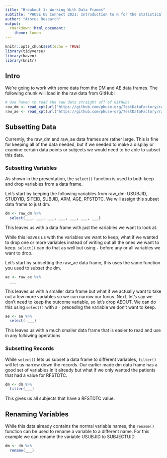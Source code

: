 ```yaml
---
title: "Breakout 1: Working With Data Frames"
subtitle: "PHUSE US Connect 2021: Introduction to R for the Statistical Programmer"
author: "Atorus Research"
output:
  rmarkdown::html_document:
    theme: lumen
---
```


```r
knitr::opts_chunk$set(echo = TRUE)
library(tidyverse)
library(haven)
library(knitr)
```

## Intro

We're going to work with some data from the DM and AE data frames.  The following chunk will load in the raw data from GitHub!

```r
# Use haven to read the raw data straight off of GitHub!
raw_dm <- read_xpt(url("https://github.com/phuse-org/TestDataFactory/raw/main/Updated/TDF_SDTM/dm.xpt"))
raw_ae <- read_xpt(url("https://github.com/phuse-org/TestDataFactory/raw/main/Updated/TDF_SDTM/ae.xpt"))
```

## Subsetting Data

Currently, the raw_dm and raw_ae data frames are rather large.  This is fine for keeping all of the data needed, but if we needed to make a display or examine certain data points or subjects we would need to be able to subset this data.  

### Subsetting Variables

As shown in the presentation, the `select()` function is used to both keep and drop variables from a data frame.

Let's start by keeping the following variables from raw_dm: USUBJID, STUDYID, SITEID, SUBJID, ARM, AGE, RFSTDTC.  We will assign this subset data frame to just dm.

```r
dm <- raw_dm %>% 
  select(___, ___, ___, ___, ___, ___, ___)
```

This leaves us with a data frame with just the variables we want to look at.  

While this leaves us with the variables we want to keep, what if we wanted to drop one or more variables instead of writing out all the ones we want to keep.  `select()` can do that as well but using `-` before any or all variables we want to drop.

Let's start by subsetting the raw_ae data frame, this uses the same function you used to subset the dm.

```r
ae <- raw_ae %>% 
  ___
```

This leaves us with a smaller data frame but what if we actually want to take out a few more variables so we can narrow our focus.  Next, let's say we don't need to keep the outcome variable, so let's drop AEOUT.  We can do this using `select()` with a `-` preceding the variable we don't want to keep.

```r
ae <- ae %>% 
  select(-___)
```

This leaves us with a much smaller data frame that is easier to read and use in any following operations.

### Subsetting Records

While `select()` lets us subset a data frame to different variables, `filter()` will let us narrow down the records.  Our earlier made dm data frame has a good set of variables in it already but what if we only wanted the patients that had a value for RFSTDTC.

```r
dm <- dm %>% 
  filter(___)
```

This gives us all subjects that have a RFSTDTC value.

## Renaming Variables

While this data already contains the normal variable names, the `rename()` function can be used to rename a variable to a different name.  For this example we can rename the variable USUBJID to SUBJECTUID.

```r
dm <- dm %>% 
  rename(___)
```






